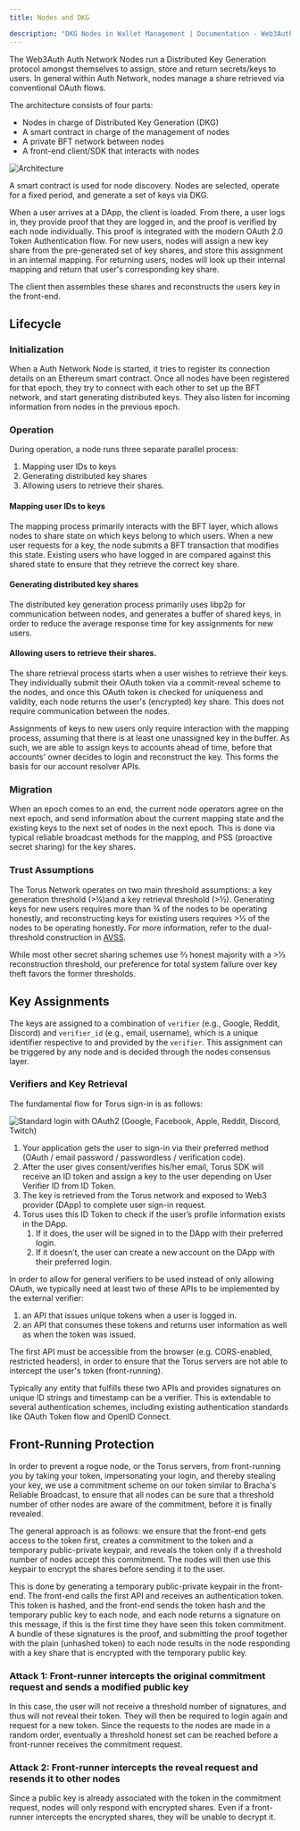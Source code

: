 ```yaml
---
title: Nodes and DKG

description: "DKG Nodes in Wallet Management | Documentation - Web3Auth"
---
```


The Web3Auth Auth Network Nodes run a Distributed Key Generation protocol amongst themselves to
assign, store and return secrets/keys to users. In general within Auth Network, nodes manage a share
retrieved via conventional OAuth flows.

The architecture consists of four parts:‌

- Nodes in charge of Distributed Key Generation (DKG)
- A smart contract in charge of the management of nodes
- A private BFT network between nodes
- A front-end client/SDK that interacts with nodes

![Architecture](/guides/graph-6-final.png)

A smart contract is used for node discovery. Nodes are selected, operate for a fixed period, and
generate a set of keys via DKG.‌

When a user arrives at a DApp, the client is loaded. From there, a user logs in, they provide proof
that they are logged in, and the proof is verified by each node individually. This proof is
integrated with the modern OAuth 2.0 Token Authentication flow. For new users, nodes will assign a
new key share from the pre-generated set of key shares, and store this assignment in an internal
mapping. For returning users, nodes will look up their internal mapping and return that user's
corresponding key share.‌

The client then assembles these shares and reconstructs the users key in the front-end.

## Lifecycle

### Initialization

When a Auth Network Node is started, it tries to register its connection details on an Ethereum
smart contract. Once all nodes have been registered for that epoch, they try to connect with each
other to set up the BFT network, and start generating distributed keys. They also listen for
incoming information from nodes in the previous epoch.

### Operation

During operation, a node runs three separate parallel process:

1. Mapping user IDs to keys
2. Generating distributed key shares
3. Allowing users to retrieve their shares.

#### Mapping user IDs to keys

The mapping process primarily interacts with the BFT layer, which allows nodes to share state on
which keys belong to which users. When a new user requests for a key, the node submits a BFT
transaction that modifies this state. Existing users who have logged in are compared against this
shared state to ensure that they retrieve the correct key share.

#### Generating distributed key shares

The distributed key generation process primarily uses libp2p for communication between nodes, and
generates a buffer of shared keys, in order to reduce the average response time for key assignments
for new users.

#### Allowing users to retrieve their shares.

The share retrieval process starts when a user wishes to retrieve their keys. They individually
submit their OAuth token via a commit-reveal scheme to the nodes, and once this OAuth token is
checked for uniqueness and validity, each node returns the user's \(encrypted\) key share. This does
not require communication between the nodes.

Assignments of keys to new users only require interaction with the mapping process, assuming that
there is at least one unassigned key in the buffer. As such, we are able to assign keys to accounts
ahead of time, before that accounts' owner decides to login and reconstruct the key. This forms the
basis for our account resolver APIs.

### Migration

When an epoch comes to an end, the current node operators agree on the next epoch, and send
information about the current mapping state and the existing keys to the next set of nodes in the
next epoch. This is done via typical reliable broadcast methods for the mapping, and PSS \(proactive
secret sharing\) for the key shares.

### Trust Assumptions

The Torus Network operates on two main threshold assumptions: a key generation threshold
\(&gt;¼\)and a key retrieval threshold \(&gt;½\). Generating keys for new users requires more than ¾
of the nodes to be operating honestly, and reconstructing keys for existing users requires &gt;½ of
the nodes to be operating honestly. For more information, refer to the dual-threshold construction
in [AVSS](https://eprint.iacr.org/2002/134.pdf).

While most other secret sharing schemes use ⅔ honest majority with a &gt;⅓ reconstruction threshold,
our preference for total system failure over key theft favors the former thresholds.‌

## Key Assignments

The keys are assigned to a combination of `verifier` \(e.g., Google, Reddit, Discord\) and
`verifier_id` \(e.g., email, username\), which is a unique identifier respective to and provided by
the `verifier`.‌ This assignment can be triggered by any node and is decided through the nodes
consensus layer.

### Verifiers and Key Retrieval

The fundamental flow for Torus sign-in is as follows:

![Standard login with OAuth2 (Google, Facebook, Apple, Reddit, Discord, Twitch)](/guides/login-key-assignments.png)

1. Your application gets the user to sign-in via their preferred method \(OAuth / email password /
   passwordless / verification code\).
2. After the user gives consent/verifies his/her email, Torus SDK will receive an ID token and
   assign a key to the user depending on User Verifier ID from ID Token.
3. The key is retrieved from the Torus network and exposed to Web3 provider \(DApp\) to complete
   user sign-in request.
4. Torus uses this ID Token to check if the user’s profile information exists in the DApp.
   1. If it does, the user will be signed in to the DApp with their preferred login.
   2. If it doesn’t, the user can create a new account on the DApp with their preferred login.

In order to allow for general verifiers to be used instead of only allowing OAuth, we typically need
at least two of these APIs to be implemented by the external verifier:‌

1. an API that issues unique tokens when a user is logged in.
2. an API that consumes these tokens and returns user information as well as when the token was
   issued.

The first API must be accessible from the browser \(e.g. CORS-enabled, restricted headers\), in
order to ensure that the Torus servers are not able to intercept the user's token \(front-running\).

Typically any entity that fulfills these two APIs and provides signatures on unique ID strings and
timestamp can be a verifier. This is extendable to several authentication schemes, including
existing authentication standards like OAuth Token flow and OpenID Connect.‌

## Front-Running Protection

In order to prevent a rogue node, or the Torus servers, from front-running you by taking your token,
impersonating your login, and thereby stealing your key, we use a commitment scheme on our token
similar to Bracha's Reliable Broadcast, to ensure that all nodes can be sure that a threshold number
of other nodes are aware of the commitment, before it is finally revealed.‌

The general approach is as follows: we ensure that the front-end gets access to the token first,
creates a commitment to the token and a temporary public-private keypair, and reveals the token only
if a threshold number of nodes accept this commitment. The nodes will then use this keypair to
encrypt the shares before sending it to the user.

This is done by generating a temporary public-private keypair in the front-end. The front-end calls
the first API and receives an authentication token. This token is hashed, and the front-end sends
the token hash and the temporary public key to each node, and each node returns a signature on this
message, if this is the first time they have seen this token commitment. A bundle of these
signatures is the proof, and submitting the proof together with the plain \(unhashed token\) to each
node results in the node responding with a key share that is encrypted with the temporary public
key.

### Attack 1: Front-runner intercepts the original commitment request and sends a modified public key

In this case, the user will not receive a threshold number of signatures, and thus will not reveal
their token. They will then be required to login again and request for a new token. Since the
requests to the nodes are made in a random order, eventually a threshold honest set can be reached
before a front-runner receives the commitment request.

### Attack 2: Front-runner intercepts the reveal request and resends it to other nodes

Since a public key is already associated with the token in the commitment request, nodes will only
respond with encrypted shares. Even if a front-runner intercepts the encrypted shares, they will be
unable to decrypt it.
